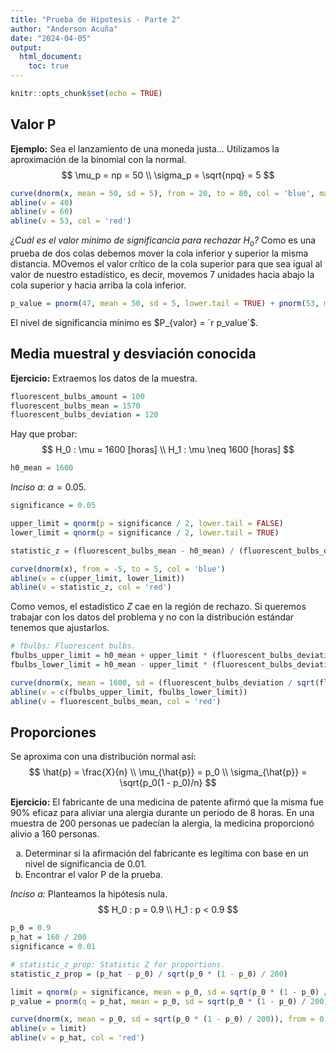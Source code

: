 ---
title: "Prueba de Hipotesis - Parte 2"
author: "Anderson Acuña"
date: "2024-04-05"
output: 
  html_document: 
    toc: true
---

```{r setup, include=FALSE}
knitr::opts_chunk$set(echo = TRUE)
```

## Valor P
**Ejemplo:** Sea el lanzamiento de una moneda justa...
Utilizamos la aproximación de la binomial con la normal.
$$
\mu_p = np = 50 \\
\sigma_p = \sqrt{npq} = 5
$$
```{r}
curve(dnorm(x, mean = 50, sd = 5), from = 20, to = 80, col = 'blue', main = 'Aproximación normal de los lanzamientos con sus límites', ylab = 'Densidad de probabilidad', xlab = 'Lanzamientos')
abline(v = 40)
abline(v = 60)
abline(v = 53, col = 'red')
```

*¿Cuál es el valor mínimo de significancia para rechazar $H_o$?*
Como es una prueba de dos colas debemos mover la cola inferior y superior la misma distancia. MOvemos el valor crítico de la cola superior para que sea igual al valor de nuestro estadístico, es decir, movemos 7 unidades hacia abajo la cola superior y hacia arriba la cola inferior.
```{r}
p_value = pnorm(47, mean = 50, sd = 5, lower.tail = TRUE) + pnorm(53, mean = 50, sd = 5, lower.tail = FALSE)
```
El nivel de significancia mínimo es $P_{valor} = `r p_value`$.

## Media muestral y desviación conocida

**Ejercicio:** 
Extraemos los datos de la muestra.
```{r}
fluorescent_bulbs_amount = 100
fluorescent_bulbs_mean = 1570
fluorescent_bulbs_deviation = 120
```

Hay que probar:
$$
H_0 : \mu = 1600 [horas] \\
H_1 : \mu \neq 1600 [horas]
$$

```{r}
h0_mean = 1600
```


*Inciso a*: $\alpha = 0.05$.
```{r}

significance = 0.05

upper_limit = qnorm(p = significance / 2, lower.tail = FALSE)
lower_limit = qnorm(p = significance / 2, lower.tail = TRUE)

statistic_z = (fluorescent_bulbs_mean - h0_mean) / (fluorescent_bulbs_deviation / sqrt(fluorescent_bulbs_amount))

curve(dnorm(x), from = -5, to = 5, col = 'blue')
abline(v = c(upper_limit, lower_limit))
abline(v = statistic_z, col = 'red')

```

Como vemos, el estadístico $Z$ cae en la región de rechazo. Si queremos trabajar con los datos del problema y no con la distribución estándar tenemos que ajustarlos.
```{r}
# fbulbs: Fluorescent bulbs.
fbulbs_upper_limit = h0_mean + upper_limit * (fluorescent_bulbs_deviation / sqrt(fluorescent_bulbs_amount))
fbulbs_lower_limit = h0_mean - upper_limit * (fluorescent_bulbs_deviation / sqrt(fluorescent_bulbs_amount))

curve(dnorm(x, mean = 1600, sd = (fluorescent_bulbs_deviation / sqrt(fluorescent_bulbs_amount))), from = 1550, to = 1650, col = 'blue')
abline(v = c(fbulbs_upper_limit, fbulbs_lower_limit))
abline(v = fluorescent_bulbs_mean, col = 'red')
```

## Proporciones
Se aproxima con una distribución normal así:
$$
\hat{p} = \frac{X}{n} \\
\mu_{\hat{p}} = p_0 \\
\sigma_{\hat{p}} = \sqrt{p_0(1 - p_0)/n}
$$

**Ejercicio:** El fabricante de una medicina de patente afirmó que la misma fue 90% eficaz para aliviar una alergia durante un periodo de 8 horas. En una muestra de 200 personas ue padecían la alergia, la medicina proporcionó alivio a 160 personas.

a. Determinar si la afirmación del fabricante es legítima con base en un nivel de significancia de 0.01.
b. Encontrar el valor P de la prueba.

*Inciso a:* Planteamos la hipótesis nula.
$$
H_0 : p = 0.9 \\
H_1 : p < 0.9
$$

```{r}
p_0 = 0.9
p_hat = 160 / 200
significance = 0.01

# statistic_z_prop: Statistic Z for proportions.
statistic_z_prop = (p_hat - p_0) / sqrt(p_0 * (1 - p_0) / 200)

limit = qnorm(p = significance, mean = p_0, sd = sqrt(p_0 * (1 - p_0) / 200))
p_value = pnorm(q = p_hat, mean = p_0, sd = sqrt(p_0 * (1 - p_0) / 200))

curve(dnorm(x, mean = p_0, sd = sqrt(p_0 * (1 - p_0) / 200)), from = 0.5, to = 1, col = 'blue')
abline(v = limit)
abline(v = p_hat, col = 'red')
```   

